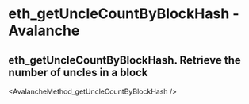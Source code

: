 # eth_getUncleCountByBlockHash  - Avalanche

## eth_getUncleCountByBlockHash. Retrieve the number of uncles in a block


<AvalancheMethod_getUncleCountByBlockHash  />
